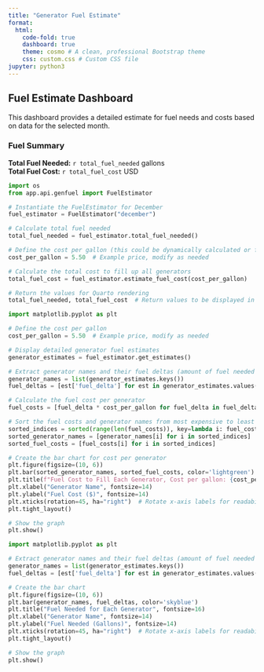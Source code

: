 ```yaml
---
title: "Generator Fuel Estimate"
format:
  html:
    code-fold: true
    dashboard: true
    theme: cosmo # A clean, professional Bootstrap theme
    css: custom.css # Custom CSS file
jupyter: python3
---
```


## Fuel Estimate Dashboard

This dashboard provides a detailed estimate for fuel needs and costs based on data for the selected month.

### Fuel Summary

**Total Fuel Needed:** `r total_fuel_needed` gallons  
**Total Fuel Cost:** `r total_fuel_cost` USD

```python
import os
from app.api.genfuel import FuelEstimator

# Instantiate the FuelEstimator for December
fuel_estimator = FuelEstimator("december")

# Calculate total fuel needed
total_fuel_needed = fuel_estimator.total_fuel_needed()

# Define the cost per gallon (this could be dynamically calculated or fetched)
cost_per_gallon = 5.50  # Example price, modify as needed

# Calculate the total cost to fill up all generators
total_fuel_cost = fuel_estimator.estimate_fuel_cost(cost_per_gallon)

# Return the values for Quarto rendering
total_fuel_needed, total_fuel_cost  # Return values to be displayed in markdown


```


```python
import matplotlib.pyplot as plt

# Define the cost per gallon
cost_per_gallon = 5.50  # Example price, modify as needed

# Display detailed generator fuel estimates
generator_estimates = fuel_estimator.get_estimates()

# Extract generator names and their fuel deltas (amount of fuel needed to fill)
generator_names = list(generator_estimates.keys())
fuel_deltas = [est['fuel_delta'] for est in generator_estimates.values()]

# Calculate the fuel cost per generator
fuel_costs = [fuel_delta * cost_per_gallon for fuel_delta in fuel_deltas]

# Sort the fuel costs and generator names from most expensive to least expensive
sorted_indices = sorted(range(len(fuel_costs)), key=lambda i: fuel_costs[i], reverse=True)
sorted_generator_names = [generator_names[i] for i in sorted_indices]
sorted_fuel_costs = [fuel_costs[i] for i in sorted_indices]

# Create the bar chart for cost per generator
plt.figure(figsize=(10, 6))
plt.bar(sorted_generator_names, sorted_fuel_costs, color='lightgreen')
plt.title(f"Fuel Cost to Fill Each Generator, Cost per gallon: {cost_per_gallon}", fontsize=16)
plt.xlabel("Generator Name", fontsize=14)
plt.ylabel("Fuel Cost ($)", fontsize=14)
plt.xticks(rotation=45, ha="right")  # Rotate x-axis labels for readability
plt.tight_layout()

# Show the graph
plt.show()


```



```python
import matplotlib.pyplot as plt

# Extract generator names and their fuel deltas (amount of fuel needed to fill)
generator_names = list(generator_estimates.keys())
fuel_deltas = [est['fuel_delta'] for est in generator_estimates.values()]

# Create the bar chart
plt.figure(figsize=(10, 6))
plt.bar(generator_names, fuel_deltas, color='skyblue')
plt.title("Fuel Needed for Each Generator", fontsize=16)
plt.xlabel("Generator Name", fontsize=14)
plt.ylabel("Fuel Needed (Gallons)", fontsize=14)
plt.xticks(rotation=45, ha="right")  # Rotate x-axis labels for readability
plt.tight_layout()

# Show the graph
plt.show()
```
